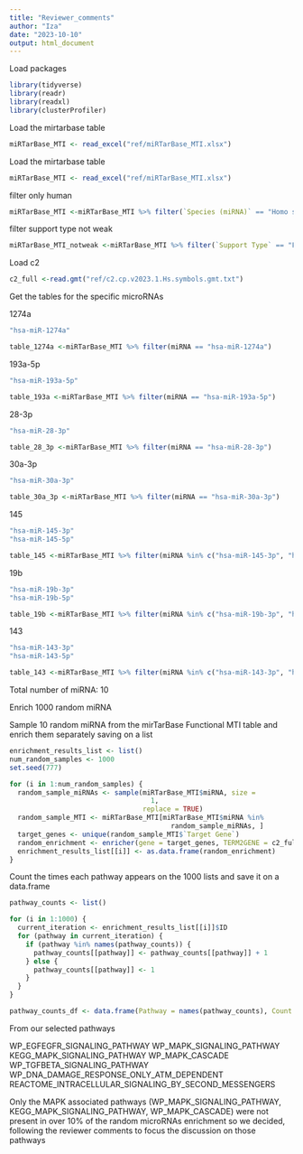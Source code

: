 ```yaml
---
title: "Reviewer_comments"
author: "Iza"
date: "2023-10-10"
output: html_document
---
```


Load packages

```r
library(tidyverse)
library(readr)
library(readxl)
library(clusterProfiler)

```

Load the mirtarbase table
```r
miRTarBase_MTI <- read_excel("ref/miRTarBase_MTI.xlsx")
```

Load the mirtarbase table
```r
miRTarBase_MTI <- read_excel("ref/miRTarBase_MTI.xlsx")
```

filter only human
```r
miRTarBase_MTI <-miRTarBase_MTI %>% filter(`Species (miRNA)` == "Homo sapiens")
```

filter support type not weak

```r
miRTarBase_MTI_notweak <-miRTarBase_MTI %>% filter(`Support Type` == "Functional MTI")
```

Load c2

```r
c2_full <-read.gmt("ref/c2.cp.v2023.1.Hs.symbols.gmt.txt")
```


Get the tables for the specific microRNAs

1274a
```r
"hsa-miR-1274a"

table_1274a <-miRTarBase_MTI %>% filter(miRNA == "hsa-miR-1274a")

```

193a-5p

```r
"hsa-miR-193a-5p"

table_193a <-miRTarBase_MTI %>% filter(miRNA == "hsa-miR-193a-5p")

```

28-3p
```r
"hsa-miR-28-3p"

table_28_3p <-miRTarBase_MTI %>% filter(miRNA == "hsa-miR-28-3p")

```

30a-3p

```r
"hsa-miR-30a-3p"

table_30a_3p <-miRTarBase_MTI %>% filter(miRNA == "hsa-miR-30a-3p")

```

145
```r
"hsa-miR-145-3p"
"hsa-miR-145-5p"

table_145 <-miRTarBase_MTI %>% filter(miRNA %in% c("hsa-miR-145-3p", "hsa-miR-145-5p"))

```

19b
```r
"hsa-miR-19b-3p"
"hsa-miR-19b-5p"

table_19b <-miRTarBase_MTI %>% filter(miRNA %in% c("hsa-miR-19b-3p", "hsa-miR-19b-5p"))

```


143
```r
"hsa-miR-143-3p"
"hsa-miR-143-5p"

table_143 <-miRTarBase_MTI %>% filter(miRNA %in% c("hsa-miR-143-3p", "hsa-miR-143-5p"))
```

Total number of miRNA: 10

Enrich 1000 random miRNA

Sample 10 random miRNA from the mirTarBase Functional MTI table and enrich them separately saving on a list

```r
enrichment_results_list <- list()
num_random_samples <- 1000
set.seed(777)

for (i in 1:num_random_samples) {
  random_sample_miRNAs <- sample(miRTarBase_MTI$miRNA, size =
                                   1,
                                 replace = TRUE)
  random_sample_MTI <- miRTarBase_MTI[miRTarBase_MTI$miRNA %in%
                                        random_sample_miRNAs, ]
  target_genes <- unique(random_sample_MTI$`Target Gene`)
  random_enrichment <- enricher(gene = target_genes, TERM2GENE = c2_full,pvalueCutoff = 0.05, pAdjustMethod = "BH")
  enrichment_results_list[[i]] <- as.data.frame(random_enrichment)
}


```

Count the times each pathway appears on the 1000 lists and save it on a data.frame
```r
pathway_counts <- list()

for (i in 1:1000) {
  current_iteration <- enrichment_results_list[[i]]$ID
  for (pathway in current_iteration) {
    if (pathway %in% names(pathway_counts)) {
      pathway_counts[[pathway]] <- pathway_counts[[pathway]] + 1
    } else {
      pathway_counts[[pathway]] <- 1
    }
  }
}

pathway_counts_df <- data.frame(Pathway = names(pathway_counts), Count = unlist(pathway_counts))

```

From our selected pathways

WP_EGFEGFR_SIGNALING_PATHWAY
WP_MAPK_SIGNALING_PATHWAY
KEGG_MAPK_SIGNALING_PATHWAY
WP_MAPK_CASCADE
WP_TGFBETA_SIGNALING_PATHWAY
WP_DNA_DAMAGE_RESPONSE_ONLY_ATM_DEPENDENT
REACTOME_INTRACELLULAR_SIGNALING_BY_SECOND_MESSENGERS

Only the MAPK associated pathways (WP_MAPK_SIGNALING_PATHWAY, KEGG_MAPK_SIGNALING_PATHWAY, WP_MAPK_CASCADE) were not present in over 10% of the random microRNAs enrichment so we decided, following the reviewer comments to focus the discussion on those pathways










